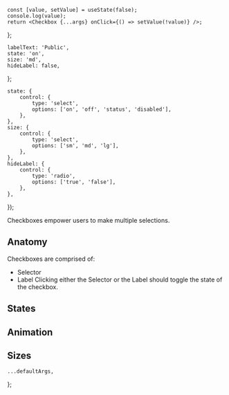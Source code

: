 
    const [value, setValue] = useState(false);
    console.log(value);
    return <Checkbox {...args} onClick={() => setValue(!value)} />;
};

    labelText: 'Public',
    state: 'on',
    size: 'md',
    hideLabel: false,
};

    state: {
        control: {
            type: 'select',
            options: ['on', 'off', 'status', 'disabled'],
        },
    },
    size: {
        control: {
            type: 'select',
            options: ['sm', 'md', 'lg'],
        },
    },
    hideLabel: {
        control: {
            type: 'radio',
            options: ['true', 'false'],
        },
    },
});

<Meta component={CheckboxStateful} title="Components/Checkbox" />

<Title>Checkboxes</Title>

<Subtitle>Checkboxes empower users to make multiple selections.</Subtitle>

## Anatomy

Checkboxes are comprised of:

-   Selector
-   Label
    Clicking either the Selector or the Label should toggle the state of the checkbox.

## States

## Animation

## Sizes

    ...defaultArgs,
};

<Canvas hidden>
    <Story
        name="Default"
        argTypes={argTypes}
        args={{
            ...canvasExampleArgs,
        }}
    >
        {(args) => <CheckboxStateful {...args} />}
    </Story>
</Canvas>
